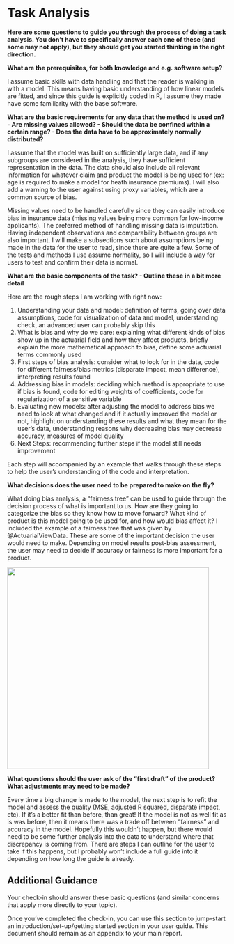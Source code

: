 # Task Analysis {.appendix}

**Here are some questions to guide you through the process of doing a task analysis. You don't have to specifically answer each one of these (and some may not apply), but they should get you started thinking in the right direction.**

**What are the prerequisites, for both knowledge and e.g. software setup?**

I assume basic skills with data handling and that the reader is walking in with a model. This means having basic understanding of how linear models are fitted, and since this guide is explicitly coded in R, I assume they made have some familiarity with the base software.

**What are the basic requirements for any data that the method is used on? - Are missing values allowed? - Should the data be confined within a certain range? - Does the data have to be approximately normally distributed?**

I assume that the model was built on sufficiently large data, and if any subgroups are considered in the analysis, they have sufficient representation in the data. The data should also include all relevant information for whatever claim and product the model is being used for (ex: age is required to make a model for heath insurance premiums). I will also add a warning to the user against using proxy variables, which are a common source of bias.

Missing values need to be handled carefully since they can easily introduce bias in insurance data (missing values being more common for low-income applicants). The preferred method of handling missing data is imputation. Having independent observations and comparability between groups are also important. I will make a subsections such about assumptions being made in the data for the user to read, since there are quite a few. Some of the tests and methods I use assume normality, so I will include a way for users to test and confirm their data is normal.

**What are the basic components of the task? - Outline these in a bit more detail**

Here are the rough steps I am working with right now:

1.  Understanding your data and model: definition of terms, going over data assumptions, code for visualization of data and model, understanding check, an advanced user can probably skip this
2.  What is bias and why do we care: explaining what different kinds of bias show up in the actuarial field and how they affect products, briefly explain the more mathematical approach to bias, define some actuarial terms commonly used
3.  First steps of bias analysis: consider what to look for in the data, code for different fairness/bias metrics (disparate impact, mean difference), interpreting results found
4.  Addressing bias in models: deciding which method is appropriate to use if bias is found, code for editing weights of coefficients, code for regularization of a sensitive variable
5.  Evaluating new models: after adjusting the model to address bias we need to look at what changed and if it actually improved the model or not, highlight on understanding these results and what they mean for the user's data, understanding reasons why decreasing bias may decrease accuracy, measures of model quality
6.  Next Steps: recommending further steps if the model still needs improvement

Each step will accompanied by an example that walks through these steps to help the user's understanding of the code and interpretation.

**What decisions does the user need to be prepared to make on the fly?**

What doing bias analysis, a "fairness tree" can be used to guide through the decision process of what is important to us. How are they going to categorize the bias so they know how to move forward? What kind of product is this model going to be used for, and how would bias affect it? I included the example of a fairness tree that was given by @ActuarialViewData. These are some of the important decision the user would need to make. Depending on model results post-bias assessment, the user may need to decide if accuracy or fairness is more important for a product.

![](images/Image 3-4-25 at 7.50 PM.jpeg){width="463"}

**What questions should the user ask of the "first draft" of the product? What adjustments may need to be made?**

Every time a big change is made to the model, the next step is to refit the model and assess the quality (MSE, adjusted R squared, disparate impact, etc). If it's a better fit than before, than great! If the model is not as well fit as is was before, then it means there was a trade off between "fairness" and accuracy in the model. Hopefully this wouldn't happen, but there would need to be some further analysis into the data to understand where that discrepancy is coming from. There are steps I can outline for the user to take if this happens, but I probably won't include a full guide into it depending on how long the guide is already.

## Additional Guidance

Your check-in should answer these basic questions (and similar concerns that apply more directly to your topic).

Once you've completed the check-in, you can use this section to jump-start an introduction/set-up/getting started section in your user guide. This document should remain as an appendix to your main report.
